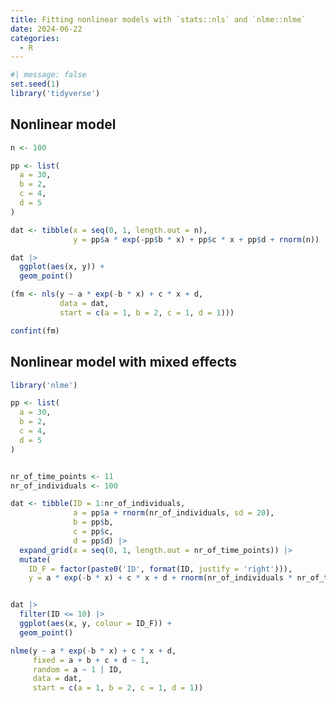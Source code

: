 ```yaml
---
title: Fitting nonlinear models with `stats::nls` and `nlme::nlme`
date: 2024-06-22
categories:
  - R
---
```


```r
#| message: false
set.seed(1)
library('tidyverse')
```

## Nonlinear model
```r
n <- 100

pp <- list(
  a = 30,
  b = 2,
  c = 4,
  d = 5
)

dat <- tibble(x = seq(0, 1, length.out = n), 
              y = pp$a * exp(-pp$b * x) + pp$c * x + pp$d + rnorm(n))

dat |> 
  ggplot(aes(x, y)) +
  geom_point()

(fm <- nls(y ~ a * exp(-b * x) + c * x + d, 
           data = dat, 
           start = c(a = 1, b = 2, c = 1, d = 1)))

confint(fm)
```

## Nonlinear model with mixed effects
```r
library('nlme')

pp <- list(
  a = 30,
  b = 2,
  c = 4,
  d = 5
)


nr_of_time_points <- 11
nr_of_individuals <- 100

dat <- tibble(ID = 1:nr_of_individuals,
              a = pp$a + rnorm(nr_of_individuals, sd = 20),
              b = pp$b,
              c = pp$c,
              d = pp$d) |> 
  expand_grid(x = seq(0, 1, length.out = nr_of_time_points)) |> 
  mutate(
    ID_F = factor(paste0('ID', format(ID, justify = 'right'))),
    y = a * exp(-b * x) + c * x + d + rnorm(nr_of_individuals * nr_of_time_points))


dat |> 
  filter(ID <= 10) |> 
  ggplot(aes(x, y, colour = ID_F)) + 
  geom_point()

nlme(y ~ a * exp(-b * x) + c * x + d,
     fixed = a + b + c + d ~ 1,
     random = a ~ 1 | ID,
     data = dat,
     start = c(a = 1, b = 2, c = 1, d = 1))


```



